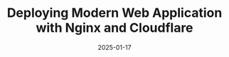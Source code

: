 ---
title: 'Deploying Modern Web Application with Nginx and Cloudflare'
date: '2025-01-17'
tags: ['deployment', 'nginx', 'cloudflare', 'devops', 'web']
draft: false
summary: 'A comprehensive guide to deploying modern web applications using Nginx and Cloudflare, focusing on performance, security, and reliability.'
images: ['/static/images/banners/black-network-switch-with-cables__thomasjsn__ISG-rUel0Uw.jpeg']
authors: ['default']
--- 